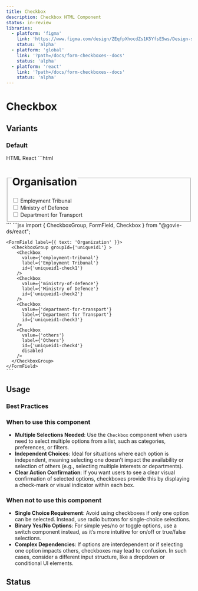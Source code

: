 ```yaml
---
title: Checkbox
description: Checkbox HTML Component
status: in-review
libraries:
  - platform: 'figma'
    link: 'https://www.figma.com/design/ZEqfpXhocdZs1K5YfsE5ws/Design-system?node-id=4008-3279&t=x9tccZ94Zz8w2Tvu-4'
    status: 'alpha'
  - platform: 'global'
    link: '?path=/docs/form-checkboxes--docs'
    status: 'alpha'
  - platform: 'react'
    link: '?path=/docs/form-checkboxes--docs'
    status: 'alpha'
---
```


# Checkbox

## Variants

### Default

<ComponentContainer>
  <FormField label={{ text: 'Organization' }}>
      <CheckboxGroup groupId={'uniqueid1'} >
        <Checkbox
          value={'employment-tribunal'}
          label={'Employment Tribunal'}
          id={'uniqueid1-check1'}
        />
        <Checkbox
          value={'ministry-of-defence'}
          label={'Ministry of Defence'}
          id={'uniqueid1-check2'}
        />
        <Checkbox
          value={'department-for-transport'}
          label={'Department for Transport'}
          id={'uniqueid1-check3'}
        />
        <Checkbox
          value={'others'}
          label={'Others'}
          id={'uniqueid1-check4'}
          disabled
        />
      </CheckboxGroup>
    </FormField>
</ComponentContainer>

<Tabs id="tab3">
  <TabList>
    <TabItem value="tab31" checked>HTML</TabItem>
    <TabItem value="tab33">React</TabItem>
  </TabList>
  <TabPanel value="tab31">
    ```html
    <div
      data-module="gieds-checkboxes"
      class="gi-flex"
    >
    <fieldset>
      <legend class="sm:gi-text-sm md:gi-text-md lg:gi-text-lg">
        <h1 class="!gi-mt-0 !gi-mb-[var(--gieds-space-2)] gi-heading-lg">
          Organisation
        </h1>
      </legend>
      <div
        data-element="checkbox-container"
        class="gi-flex gi-flex-col gi-gap-2.5"
      >
        <div class="gi-flex gi-items-start">
          <input
            data-element="checkbox0"
            id="UniqueID-0"
            value="employment-tribunal"
            class="gi-w-8 gi-h-8 checked:before:gi-w-5 checked:before:gi-h-2.5 checked:before:gi-left-1
          checked:before:gi-top-1.5 gi-cursor-pointer gi-appearance-none gi-border-[3px] gi-border-solid gi-border-black checked:before:gi-block checked:before:gi--rotate-45 checked:before:gi-relative checked:before:gi-border-l-[4px] checked:before:gi-border-b-[4px] checked:before:gi-border-black"
            type="checkbox"
          />
          <label
            for="UniqueID-0"
            class="gi-cursor-pointer xs:gi-text-sm md:gi-text-md lg:gi-text-lg gi-pl-4"
          >
            Employment Tribunal
          </label>
        </div>
        <div class="gi-flex gi-items-start">
          <input
            data-element="checkbox1"
            id="UniqueID-1"
            value="ministry-of-defence"
            class="gi-w-8 gi-h-8 checked:before:gi-w-5 checked:before:gi-h-2.5 checked:before:gi-left-1
          checked:before:gi-top-1.5 gi-cursor-pointer gi-appearance-none gi-border-[3px] gi-border-solid gi-border-black checked:before:gi-block checked:before:gi--rotate-45 checked:before:gi-relative checked:before:gi-border-l-[4px] checked:before:gi-border-b-[4px] checked:before:gi-border-black"
            type="checkbox"
          />
          <label
            for="UniqueID-1"
            class="gi-cursor-pointer xs:gi-text-sm md:gi-text-md lg:gi-text-lg gi-pl-4"
          >
            Ministry of Defence
          </label>
        </div>
        <div class="gi-flex gi-items-start">
          <input
            data-element="checkbox2"
            id="UniqueID-2"
            value="department-for-transport"
            class="gi-w-8 gi-h-8 checked:before:gi-w-5 checked:before:gi-h-2.5 checked:before:gi-left-1
          checked:before:gi-top-1.5 gi-cursor-pointer gi-appearance-none gi-border-[3px] gi-border-solid gi-border-black checked:before:gi-block checked:before:gi--rotate-45 checked:before:gi-relative checked:before:gi-border-l-[4px] checked:before:gi-border-b-[4px] checked:before:gi-border-black"
            type="checkbox"
          />
          <label
            for="UniqueID-2"
            class="gi-cursor-pointer xs:gi-text-sm md:gi-text-md lg:gi-text-lg gi-pl-4">
            Department for Transport
          </label>
        </div>
      </div>
    </fieldset>
  </div>
    ```
  </TabPanel>
  <TabPanel value="tab33">
    ```jsx
    import { CheckboxGroup, FormField, Checkbox } from "@govie-ds/react";
      
    <FormField label={{ text: 'Organization' }}>
      <CheckboxGroup groupId={'uniqueid1'} >
        <Checkbox
          value={'employment-tribunal'}
          label={'Employment Tribunal'}
          id={'uniqueid1-check1'}
        />
        <Checkbox
          value={'ministry-of-defence'}
          label={'Ministry of Defence'}
          id={'uniqueid1-check2'}
        />
        <Checkbox
          value={'department-for-transport'}
          label={'Department for Transport'}
          id={'uniqueid1-check3'}
        />
        <Checkbox
          value={'others'}
          label={'Others'}
          id={'uniqueid1-check4'}
          disabled
        />
      </CheckboxGroup>
    </FormField>
    ```
  </TabPanel>
</Tabs>

## Usage

### Best Practices

### When to use this component

- **Multiple Selections Needed**: Use the `Checkbox` component when users need to select multiple options from a list, such as categories, preferences, or filters.
- **Independent Choices**: Ideal for situations where each option is independent, meaning selecting one doesn’t impact the availability or selection of others (e.g., selecting multiple interests or departments).
- **Clear Action Confirmation**: If you want users to see a clear visual confirmation of selected options, checkboxes provide this by displaying a check-mark or visual indicator within each box.

### When not to use this component

- **Single Choice Requirement**: Avoid using checkboxes if only one option can be selected. Instead, use radio buttons for single-choice selections.
- **Binary Yes/No Options**: For simple yes/no or toggle options, use a switch component instead, as it’s more intuitive for on/off or true/false selections.
- **Complex Dependencies**: If options are interdependent or if selecting one option impacts others, checkboxes may lead to confusion. In such cases, consider a different input structure, like a dropdown or conditional UI elements.

## Status

<ComponentStatusBlock componentId="checkbox" />

